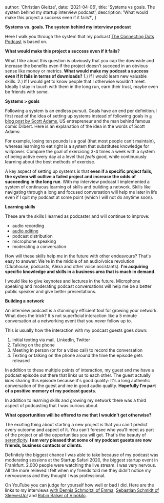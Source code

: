 
  author: 'Christian Gleitze',
  date: '2021-04-06',
  title: 'Systems vs goals. The system behind my startup interview podcast',
  description:
    'What would make this project a success even if it fails?',
}


**Systems vs. goals. The system behind my interview podcast**

Here I walk you through the system that my podcast [The Connecting Dots Podcast](https://linktr.ee/ConnectingDotsPod) is based on.

**What would make this project a success even if it fails?**

What I like about this question is obviously that you cap the downside and increase the benefits even if the project doesn't succeed in an obvious sense like money or metrics. **What would make my podcast a success even if it fails in terms of downloads?** 1.) If I would learn new valuable skills. 2.) If I would get to know people that I otherwise wouldn't meet. Ideally I stay in touch with them in the long run, earn their trust, maybe even be friends with some.

**Systems > goals**

Following a system is an endless pursuit. Goals have an end per definition. I first read of the idea of setting up systems instead of following goals in [a blog post by Scott Adams](https://www.scottadamssays.com/2013/11/18/goals-vs-systems/), US entrepreneur and the man behind famous comic Dilbert. Here is an explanation of the idea in the words of Scott Adams:

For example, losing ten pounds is a goal (that most people can't maintain), whereas learning to eat right is a system that substitutes knowledge for willpower. Compare the goal of exercising 3-4 times a week with a system of being active every day at a level that _feels_ good, while continuously learning about the best methods of exercise.

A key aspect of setting up systems is that **even if a specific project fails, the system will outlive a failed project and increase the odds of succeeding in the long run**. With my interview podcast I implemented a system of continuous learning of skills and building a network. Skills like navigating through a long and focused conversation will help me later in life even if I quit my podcast at some point (which I will not do anytime soon).

**Learning skills**

These are the skills I learned as podcaster and will continue to improve:

- audio recording
- [audio editing](https://www.christiangleitze.com/articles/three-steps-to-professional-sounding-podcast)
- podcast distribution
- microphone speaking
- moderating a conversation

How will these skills help me in the future with other endeavours? That's easy to answer: We're in the middle of an audio/voice revolution (Clubhouse, podcasts, Alexa and other voice assistants). **I'm acquiring specific knowledge and skills in a business area that is much in demand.**

I would like to give keynotes and lectures in the future. Microphone speaking and moderating podcast conversations will help me be a better public speaker and give better presentations.

**Building a network**

An interview podcast is a stunningly efficient tool for growing your network. What does the trick? It's not superficial interaction like a 5 minute conversation at a networking event that you never follow up to.

This is usually how the interaction with my podcast guests goes down:

1.  Initial texting via mail, LinkedIn, Twitter
2.  Talking on the phone
3.  Meeting in person (or for a video call) to record the conversation
4.  Texting or talking on the phone around the time the episode gets released

In addition to these multiple points of interaction, my guest and me have a podcast episode out there that links us to each other. The guest actually _likes_ sharing this episode because it's good quality: It's a long authentic conversation of the guest and me in good audio quality. **Hopefully I'm part of a positive memory of my podcast guests.**

In addition to learning skills and growing my network there was a third aspect of podcasting that I was curious about.

**What opportunities will be offered to me that I wouldn't get otherwise?**

The exciting thing about starting a new project is that you can't predict every outcome and aspect of it. You can't foresee who you'll meet as part of the project or all the opportunities you will get. That's the beauty of [serendipity](https://en.wikipedia.org/wiki/Serendipity). **I am very pleased that some of my podcast guests are now friends, business contacts or clients.**

Definitely the biggest chance I was able to take because of my podcast was moderating sessions at the Startup Safari 2020, the biggest startup event in Frankfurt. 2.000 people were watching the live stream. I was very nervous. All the more relieved I felt when my friends told me they didn't notice my nervousness and they thought I was professional.

On YouTube you can judge for yourself how well or bad I did. Here are the links to my interviews [with Dennis Schmoltzi of Emma](https://youtu.be/eRjveluFLxk), [Sebastian Schmidt of SleevesUp!](https://youtu.be/3tvaWFcUOOk) and [Robin Balser of Vinokilo](https://youtu.be/T5bBhV2NrWY).